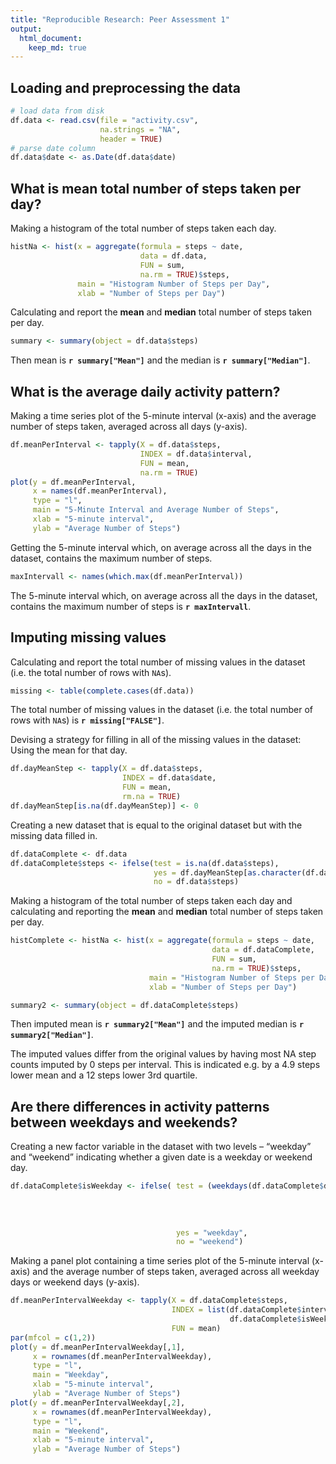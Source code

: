 ```yaml
---
title: "Reproducible Research: Peer Assessment 1"
output: 
  html_document:
    keep_md: true
---
```



## Loading and preprocessing the data
```r
# load data from disk
df.data <- read.csv(file = "activity.csv",
                    na.strings = "NA",
                    header = TRUE)
# parse date column
df.data$date <- as.Date(df.data$date)
```


## What is mean total number of steps taken per day?

Making a histogram of the total number of steps taken each day.
```r
histNa <- hist(x = aggregate(formula = steps ~ date,
                             data = df.data,
                             FUN = sum,
                             na.rm = TRUE)$steps,
               main = "Histogram Number of Steps per Day",
               xlab = "Number of Steps per Day")
```

Calculating and report the **mean** and **median** total number of steps taken per day.
```r
summary <- summary(object = df.data$steps)
```
Then mean is **`r summary["Mean"]`** and the median is **`r summary["Median"]`**.

## What is the average daily activity pattern?

Making a time series plot of the 5-minute interval (x-axis) and the average number of steps taken, averaged across all days (y-axis).
```r
df.meanPerInterval <- tapply(X = df.data$steps,
                             INDEX = df.data$interval,
                             FUN = mean,
                             na.rm = TRUE)
plot(y = df.meanPerInterval,
     x = names(df.meanPerInterval),
     type = "l",
     main = "5-Minute Interval and Average Number of Steps",
     xlab = "5-minute interval",
     ylab = "Average Number of Steps")
```

Getting the 5-minute interval which, on average across all the days in the dataset, contains the maximum number of steps.

```r
maxIntervall <- names(which.max(df.meanPerInterval))
```
The 5-minute interval which, on average across all the days in the dataset, contains the maximum number of steps  is **`r maxIntervall`**.

## Imputing missing values
Calculating and report the total number of missing values in the dataset (i.e. the total number of rows with `NA`s).

```r
missing <- table(complete.cases(df.data))
```
The total number of missing values in the dataset (i.e. the total number of rows with `NA`s) is **`r missing["FALSE"]`**.

Devising a strategy for filling in all of the missing values in the dataset: Using the mean for that day.
```r
df.dayMeanStep <- tapply(X = df.data$steps,
                         INDEX = df.data$date,
                         FUN = mean,
                         rm.na = TRUE)
df.dayMeanStep[is.na(df.dayMeanStep)] <- 0
```

Creating a new dataset that is equal to the original dataset but with the missing data filled in.
```r
df.dataComplete <- df.data
df.dataComplete$steps <- ifelse(test = is.na(df.data$steps),
                                yes = df.dayMeanStep[as.character(df.data$date)],
                                no = df.data$steps)
```
Making a histogram of the total number of steps taken each day and calculating and reporting the **mean** and **median** total number of steps taken per day.

```r
histComplete <- histNa <- hist(x = aggregate(formula = steps ~ date,
                                             data = df.dataComplete,
                                             FUN = sum,
                                             na.rm = TRUE)$steps,
                               main = "Histogram Number of Steps per Day",
                               xlab = "Number of Steps per Day")
```

```r
summary2 <- summary(object = df.dataComplete$steps)
```
Then imputed mean is **`r summary2["Mean"]`** and the imputed median is **`r summary2["Median"]`**.

The imputed values differ from the original values by having most NA step counts imputed by 0 steps per interval. This is indicated e.g. by a 4.9 steps lower mean and a 12 steps lower 3rd quartile.

## Are there differences in activity patterns between weekdays and weekends?

Creating a new factor variable in the dataset with two levels -- "weekday" and "weekend" indicating whether a given date is a weekday or weekend day.

```r
df.dataComplete$isWeekday <- ifelse( test = (weekdays(df.dataComplete$date) %in% c("Montag",
                                                                                   "Dienstag",
                                                                                   "Mittwoch",
                                                                                   "Donnerstag",
                                                                                   "Freitag")),
                                     yes = "weekday",
                                     no = "weekend")

```


Making a panel plot containing a time series plot of the 5-minute interval (x-axis) and the average number of steps taken, averaged across all weekday days or weekend days (y-axis).

```r
df.meanPerIntervalWeekday <- tapply(X = df.dataComplete$steps,
                                    INDEX = list(df.dataComplete$interval,
                                                 df.dataComplete$isWeekday),
                                    FUN = mean)
par(mfcol = c(1,2))
plot(y = df.meanPerIntervalWeekday[,1],
     x = rownames(df.meanPerIntervalWeekday),
     type = "l",
     main = "Weekday",
     xlab = "5-minute interval",
     ylab = "Average Number of Steps")
plot(y = df.meanPerIntervalWeekday[,2],
     x = rownames(df.meanPerIntervalWeekday),
     type = "l",
     main = "Weekend",
     xlab = "5-minute interval",
     ylab = "Average Number of Steps")
```

